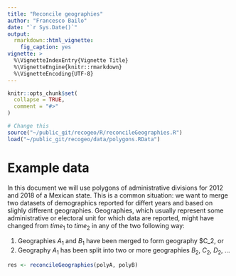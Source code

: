 ```yaml
---
title: "Reconcile geographies"
author: "Francesco Bailo"
date: "`r Sys.Date()`"
output: 
  rmarkdown::html_vignette:
    fig_caption: yes
vignette: >
  %\VignetteIndexEntry{Vignette Title}
  %\VignetteEngine{knitr::rmarkdown}
  %\VignetteEncoding{UTF-8}
---
```


```r
knitr::opts_chunk$set(
  collapse = TRUE,
  comment = "#>"
)
```

```r
# Change this
source("~/public_git/recogeo/R/reconcileGeographies.R")
load("~/public_git/recogeo/data/polygons.RData")
```

# Example data

In this document we will use polygons of administrative divisions for 2012 and 2018 of a Mexican state. This is a common situation: we want to merge two datasets of demographics reported for differt years and based on slighly different geographies. Geographies, which usually represent some administrative or electoral unit for which data are reported, might have changed from $time_1$ to $time_2$ in any of the two following way:

1. Geographies $A_1$ and $B_1$ have been merged to form geography $C_2, or
2. Geography $A_1$ has been split into two or more geographies $B_2$, $C_2$, $D_2$, ...

```r
res <- reconcileGeographies(polyA, polyB)
```



